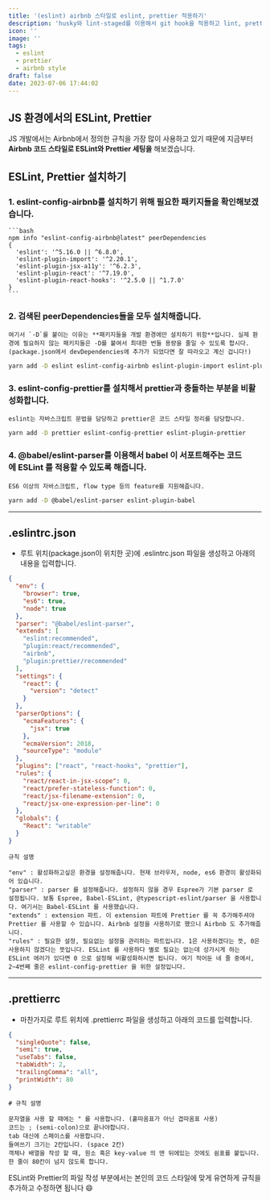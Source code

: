 ```yaml
---
title: '(eslint) airbnb 스타일로 eslint, prettier 적용하기'
description: 'husky와 lint-staged를 이용해서 git hook을 적용하고 lint, prettier를 자동화 하는 법을 배워보겠습니다.'
icon: ''
image: ''
tags:
  - eslint
  - prettier
  - airbnb style
draft: false
date: 2023-07-06 17:44:02
---
```


## JS 환경에서의 ESLint, Prettier

JS 개발에서는 Airbnb에서 정의한 규칙을 가장 많이 사용하고 있기 때문에 지금부터 **Airbnb 코드 스타일로 ESLint와 Prettier 세팅을** 해보겠습니다.

## ESLint, Prettier 설치하기

### 1. eslint-config-airbnb를 설치하기 위해 필요한 패키지들을 확인해보겠습니다.

    ```bash
    npm info "eslint-config-airbnb@latest" peerDependencies
    {
      'eslint': '^5.16.0 || ^6.8.0',
      'eslint-plugin-import': '^2.20.1',
      'eslint-plugin-jsx-a11y': '^6.2.3',
      'eslint-plugin-react': '^7.19.0',
      'eslint-plugin-react-hooks': '^2.5.0 || ^1.7.0'
    }
    ```

### 2. 검색된 peerDependencies들을 모두 설치해줍니다.

    여기서 `-D`를 붙이는 이유는 **패키지들을 개발 환경에만 설치하기 위함**입니다. 실제 환경에 필요하지 않는 패키지들은 -D를 붙여서 최대한 번들 용량을 줄일 수 있도록 합시다.
    (package.json에서 devDependencies에 추가가 되었다면 잘 따라오고 계신 겁니다!)

```bash
yarn add -D eslint eslint-config-airbnb eslint-plugin-import eslint-plugin-jsx-a11y eslint-plugin-react eslint-plugin-react-hooks
```

### 3. eslint-config-prettier를 설치해서 prettier과 충돌하는 부분을 비활성화합니다.

    eslint는 자바스크립트 문법을 담당하고 prettier은 코드 스타일 정리를 담당합니다.

```bash
yarn add -D prettier eslint-config-prettier eslint-plugin-prettier
```

### 4. @babel/eslint-parser를 이용해서 babel 이 서포트해주는 코드에 ESLint 를 적용할 수 있도록 해줍니다.

    ES6 이상의 자바스크립트, flow type 등의 feature를 지원해줍니다.

```bash
yarn add -D @babel/eslint-parser eslint-plugin-babel
```

---

## .eslintrc.json

- 루트 위치(package.json이 위치한 곳)에 .eslintrc.json 파일을 생성하고 아래의 내용을 입력합니다.

```json
{
  "env": {
    "browser": true,
    "es6": true,
    "node": true
  },
  "parser": "@babel/eslint-parser",
  "extends": [
    "eslint:recommended",
    "plugin:react/recommended",
    "airbnb",
    "plugin:prettier/recommended"
  ],
  "settings": {
    "react": {
      "version": "detect"
    }
  },
  "parserOptions": {
    "ecmaFeatures": {
      "jsx": true
    },
    "ecmaVersion": 2018,
    "sourceType": "module"
  },
  "plugins": ["react", "react-hooks", "prettier"],
  "rules": {
    "react/react-in-jsx-scope": 0,
    "react/prefer-stateless-function": 0,
    "react/jsx-filename-extension": 0,
    "react/jsx-one-expression-per-line": 0
  },
  "globals": {
    "React": "writable"
  }
}
```

```
규칙 설명

"env" : 활성화하고싶은 환경을 설정해줍니다. 현재 브라우저, node, es6 환경이 활성화되어 있습니다.
"parser" : parser 를 설정해줍니다. 설정하지 않을 경우 Espree가 기본 parser 로 설정됩니다. 보통 Espree, Babel-ESLint, @typescript-eslint/parser 을 사용합니다. 여기서는 Babel-ESLint 를 사용했습니다.
"extends" : extension 파트. 이 extension 파트에 Prettier 를 꼭 추가해주셔야 Prettier 를 사용할 수 있습니다. Airbnb 설정을 사용하기로 했으니 Airbnb 도 추가해줍니다.
"rules" : 필요한 설정, 필요없는 설정을 관리하는 파트입니다. 1은 사용하겠다는 뜻, 0은 사용하지 않겠다는 뜻입니다. ESLint 를 사용하다 별로 필요는 없는데 성가시게 하는 ESLint 에러가 있다면 0 으로 설정해 비활성화하시면 됩니다. 여기 적어둔 네 줄 중에서, 2~4번째 줄은 eslint-config-prettier 을 위한 설정입니다.
```

---

## .prettierrc

- 마찬가지로 루트 위치에 .prettierrc 파일을 생성하고 아래의 코드를 입력합니다.

```json
{
  "singleQuote": false,
  "semi": true,
  "useTabs": false,
  "tabWidth": 2,
  "trailingComma": "all",
  "printWidth": 80
}
```

```
# 규칙 설명

문자열을 사용 할 때에는 " 를 사용합니다. (홑따옴표가 아닌 겹따옴표 사용)
코드는 ; (semi-colon)으로 끝나야합니다.
tab 대신에 스페이스를 사용합니다.
들여쓰기 크기는 2칸입니다. (space 2칸)
객체나 배열을 작성 할 때, 원소 혹은 key-value 의 맨 뒤에있는 것에도 쉼표를 붙입니다.
한 줄이 80칸이 넘지 않도록 합니다.
```

ESLint와 Prettier의 파일 작성 부분에서는 본인의 코드 스타일에 맞게 유연하게 규칙을 추가하고 수정하면 됩니다 😄
